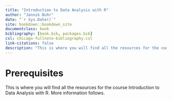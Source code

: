 ```yaml
--- 
title: "Introduction to Data Analysis with R"
author: "Jannik Buhr"
date: "`r Sys.Date()`"
site: bookdown::bookdown_site
documentclass: book
bibliography: [book.bib, packages.bib]
csl: chicago-fullnote-bibliography.csl
link-citations: false
description: "This is where you will find all the resources for the course Introduction to Data Analysis with R"
---
```


# Prerequisites {-}

This is where you will find all the resources for the course Introduction to Data Analysis with R.
More information follows.
